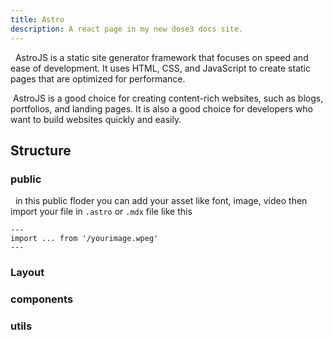 ```yaml
---
title: Astro
description: A react page in my new dose3 docs site.
---
```



&nbsp;&nbsp;AstroJS is a static site generator framework that focuses on speed and ease of development. It uses HTML, CSS, and JavaScript to create static pages that are optimized for performance.

&nbsp;AstroJS is a good choice for creating content-rich websites, such as blogs, portfolios, and landing pages. It is also a good choice for developers who want to build websites quickly and easily.

## Structure
### public
&nbsp;&nbsp;in this public floder you can add your asset like font, image, video then import your file in `.astro` or `.mdx` file like this
```astro
---
import ... from '/yourimage.wpeg'
---
```
### Layout
### components
### utils
